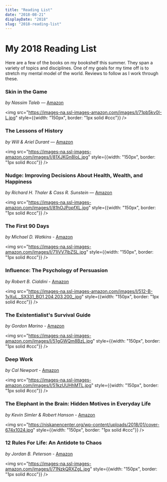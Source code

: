 ```yaml
---
title: "Reading List"
date: "2018-08-21"
displayDate: "2018"
slug: "2018-reading-list"
---
```


# My 2018 Reading List

Here are a few of the books on my bookshelf this summer. They span a variety of topics and disciplines. One of my goals for my time off is to stretch my mental model of the world. Reviews to follow as I work through these.


### Skin in the Game
*by Nassim Taleb* &mdash; [Amazon](https://www.amazon.com/gp/product/042528462X/ref=as_li_tl?ie=UTF8&camp=1789&creative=9325&creativeASIN=042528462X&linkCode=as2&tag=pratik093-20&linkId=04f8d9a4e9ee29b9bd07216b2441d925)

<img src="https://images-na.ssl-images-amazon.com/images/I/71pb5kv0I-L.jpg" style={{width: "150px", border: "1px solid #ccc"}} />

### The Lessons of History
*by Will &amp; Ariel Durant* &mdash; [Amazon](https://amzn.to/2BXeTQ7)

<img src="https://images-na.ssl-images-amazon.com/images/I/81XJKGn8IoL.jpg" style={{width: "150px", border: "1px solid #ccc"}} />

### Nudge: Improving Decisions About Health, Wealth, and Happiness
*by Richard H. Thaler & Cass R. Sunstein* &mdash; [Amazon](https://amzn.to/2wbO0m5)

<img src="https://images-na.ssl-images-amazon.com/images/I/81hOJPopfXL.jpg" style={{width: "150px", border: "1px solid #ccc"}} />

### The First 90 Days
*by Michael D. Watkins* - [Amazon](https://amzn.to/2PzHWvE)

<img src="https://images-na.ssl-images-amazon.com/images/I/71lVV7lbZSL.jpg" style={{width: "150px", border: "1px solid #ccc"}} />

###  Influence: The Psychology of Persuasion
*by Robert B. Cialdini* - [Amazon](https://amzn.to/2wpyceM)

<img src="https://images-na.ssl-images-amazon.com/images/I/512-B-1yXuL._SX331_BO1,204,203,200_.jpg" style={{width: "150px", border: "1px solid #ccc"}} />

### The Existentialist's Survival Guide
*by Gordon Marino* - [Amazon](https://amzn.to/2BMKYKi)

<img src="https://images-na.ssl-images-amazon.com/images/I/51gGWQm8BzL.jpg" style={{width: "150px", border: "1px solid #ccc"}} />

### Deep Work
*by Cal Newport* - [Amazon](https://amzn.to/2PAcX2D)

<img src="https://images-na.ssl-images-amazon.com/images/I/51kzUUHhMTL.jpg" style={{width: "150px", border: "1px solid #ccc"}} />


### The Elephant in the Brain: Hidden Motives in Everyday Life
*by Kevin Simler & Robert Hanson* - [Amazon](https://amzn.to/2MMpSQh)

<img src="https://niskanencenter.org/wp-content/uploads/2018/01/cover-674x1024.jpg" style={{width: "150px", border: "1px solid #ccc"}} />

### 12 Rules For Life: An Antidote to Chaos
*by Jordan B. Peterson* - [Amazon](https://amzn.to/2o82FKr)

<img src="https://images-na.ssl-images-amazon.com/images/I/71NzkQRXZgL.jpg" style={{width: "150px", border: "1px solid #ccc"}} />
